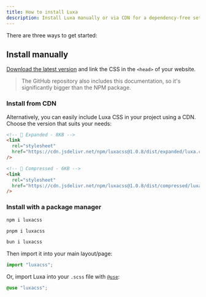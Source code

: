 ```yaml
---
title: How to install Luxa
description: Install Luxa manually or via CDN for a dependency-free setup, or use NPM.
---
```


There are three ways to get started:

## Install manually

[Download the latest version](https://github.com/luxonauta/luxacss/archive/main.zip/?ref=luxacss.com) and link the CSS in the `<head>` of your website.

> The GitHub repository also includes this documentation, so it's significantly bigger than the NPM package.

### Install from CDN

Alternatively, you can easily include Luxa CSS in your project using a CDN. Choose the version that suits your needs:

```html
<!-- 🦣 Expanded - 8KB -->
<link
  rel="stylesheet"
  href="https://cdn.jsdelivr.net/npm/luxacss@1.0.8/dist/expanded/luxa.css"
/>

<!-- 🦐 Compressed - 6KB -->
<link
  rel="stylesheet"
  href="https://cdn.jsdelivr.net/npm/luxacss@1.0.8/dist/compressed/luxa.min.css"
/>
```

### Install with a package manager

```bash
npm i luxacss

pnpm i luxacss

bun i luxacss
```

Then import it into your main layout/page:

```jsx
import "luxacss";
```

Or, import Luxa into your `.scss` file with [`@use`](https://sass-lang.com/documentation/at-rules/use/?ref=luxacss.com):

```scss
@use "luxacss";
```
